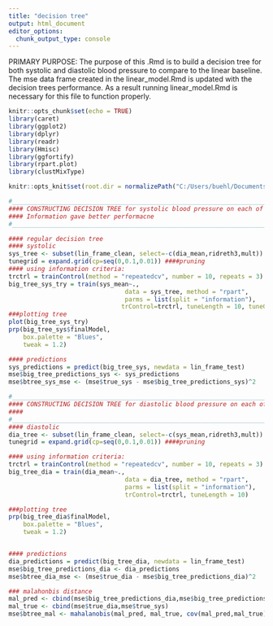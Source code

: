 ---
title: "decision tree"
output: html_document
editor_options: 
  chunk_output_type: console
---

PRIMARY PURPOSE: 
The purpose of this .Rmd is to build a decision tree for both systolic and diastolic blood pressure to compare to the linear baseline. The mse data frame created in the linear_model.Rmd is updated with the decision trees performance. As a result running linear_model.Rmd is necessary for this file to function properly. 

```{r setup, include=FALSE}
knitr::opts_chunk$set(echo = TRUE)
library(caret) 
library(ggplot2)
library(dplyr)
library(readr)
library(Hmisc)
library(ggfortify)
library(rpart.plot)
library(clustMixType)

knitr::opts_knit$set(root.dir = normalizePath("C:/Users/buehl/Documents/classes/senior-research"))
```


```{r}
#___________________________________________________________________________________________________
#### CONSTRUCTING DECISION TREE for systolic blood pressure on each of the clusters 
#### Information gave better performacne
#___________________________________________________________________________________________________

#### regular decision tree 
#### systolic 
sys_tree <- subset(lin_frame_clean, select=-c(dia_mean,ridreth3,mult))
tunegrid = expand.grid(cp=seq(0,0.1,0.01)) ####pruning 
#### using information criteria:
trctrl = trainControl(method = "repeatedcv", number = 10, repeats = 3)
big_tree_sys_try = train(sys_mean~., 
                                data = sys_tree, method = "rpart", 
                                parms = list(split = "information"), 
                               trControl=trctrl, tuneLength = 10, tuneGrid=tunegrid)
###plotting tree 
plot(big_tree_sys_try)
prp(big_tree_sys$finalModel, 
    box.palette = "Blues", 
    tweak = 1.2)

#### predictions
sys_predictions = predict(big_tree_sys, newdata = lin_frame_test)
mse$big_tree_predictions_sys <- sys_predictions
mse$btree_sys_mse <- (mse$true_sys - mse$big_tree_predictions_sys)^2
```

```{r}
#___________________________________________________________________________________________________
#### CONSTRUCTING DECISION TREE for diastolic blood pressure on each of the clusters 
#### 
#___________________________________________________________________________________________________
#### diastolic
dia_tree <- subset(lin_frame_clean, select=-c(sys_mean,ridreth3,mult))
tunegrid = expand.grid(cp=seq(0,0.1,0.01)) ####pruning 

#### using information criteria:
trctrl = trainControl(method = "repeatedcv", number = 10, repeats = 3)
big_tree_dia = train(dia_mean~., 
                                data = dia_tree, method = "rpart", 
                                parms = list(split = "information"), 
                                trControl=trctrl, tuneLength = 10)

###plotting tree
prp(big_tree_dia$finalModel, 
    box.palette = "Blues", 
    tweak = 1.2)


#### predictions
dia_predictions = predict(big_tree_dia, newdata = lin_frame_test)
mse$big_tree_predictions_dia <- dia_predictions
mse$btree_dia_mse <- (mse$true_dia - mse$big_tree_predictions_dia)^2

### malahonbis distance 
mal_pred <- cbind(mse$big_tree_predictions_dia,mse$big_tree_predictions_sys)
mal_true <- cbind(mse$true_dia,mse$true_sys)
mse$btree_mal <- mahalanobis(mal_pred, mal_true, cov(mal_pred,mal_true))

```




